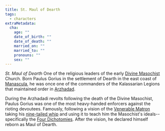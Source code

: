 ```yaml
---
title: St. Maul of Dearth
tags:
  - characters
extraMetadata:
  cha:
    age: ""
    date_of_birth: ""
    date_of_death: ""
    married_on: ""
    married_to: ""
    pronouns: ""
    sex: ""
---
```


<Stub />

*St. Maul of Dearth* One of the religious leaders of the early
[Divine Masochist](/religions/divine-masochism/) Church. Born Paulus
Gorius in the settlement of Dearth in the east coast of
[Manascula](/locations/manascula/), he was once one of the commanders of
the Kalassarian Legions that maintained order in
[Arzhadad](/locations/arzhadad/).

During the Arzhadadi revolts following the death of the Divine Masochist, Paulus
Gorius was one of the most heavy-handed enforcers against the rioting devoutees.
Famously, following a vision of the [Venerable Matron](/characters/venerable-matron/)
taking his
[nine-tailed whip](/religions/divine-masochism/nine-tailed-whip/) and using
it to teach him the Masochist's ideals--specifically the
[Four Dichotomies](/religions/divine-masochism/orthodox/doctrine/four-dichotomies/).
After the vision, he declared himself reborn as Maul of Dearth.
